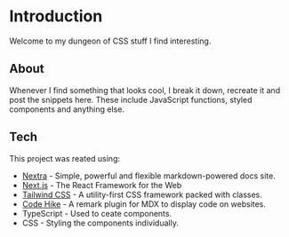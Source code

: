 # Introduction
 
Welcome to my dungeon of CSS stuff I find interesting.

## About

Whenever I find something that looks cool, I break it down, recreate it and post the snippets here. 
These include JavaScript functions, styled components and anything else. 

## Tech
This project was reated using:
- [Nextra](https://nextra.site) - Simple, powerful and flexible markdown-powered docs site.
- [Next.js](https://nextjs.org) - The React Framework for the Web
- [Tailwind CSS](https://tailwindcss.com) - A utility-first CSS framework packed with classes.
- [Code Hike](https://codehike.org) - A remark plugin for MDX to display code on websites.
- TypeScript - Used to ceate components.
- CSS - Styling the components individually.

